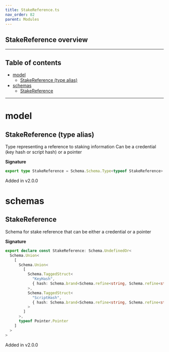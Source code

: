```yaml
---
title: StakeReference.ts
nav_order: 82
parent: Modules
---
```


## StakeReference overview

---

<h2 className="text-delta">Table of contents</h2>

- [model](#model)
  - [StakeReference (type alias)](#stakereference-type-alias)
- [schemas](#schemas)
  - [StakeReference](#stakereference)

---

# model

## StakeReference (type alias)

Type representing a reference to staking information
Can be a credential (key hash or script hash) or a pointer

**Signature**

```ts
export type StakeReference = Schema.Schema.Type<typeof StakeReference>
```

Added in v2.0.0

# schemas

## StakeReference

Schema for stake reference that can be either a credential or a pointer

**Signature**

```ts
export declare const StakeReference: Schema.UndefinedOr<
  Schema.Union<
    [
      Schema.Union<
        [
          Schema.TaggedStruct<
            "KeyHash",
            { hash: Schema.brand<Schema.refine<string, Schema.refine<string, typeof Schema.String>>, "KeyHash"> }
          >,
          Schema.TaggedStruct<
            "ScriptHash",
            { hash: Schema.brand<Schema.refine<string, Schema.refine<string, typeof Schema.String>>, "ScriptHash"> }
          >
        ]
      >,
      typeof Pointer.Pointer
    ]
  >
>
```

Added in v2.0.0
